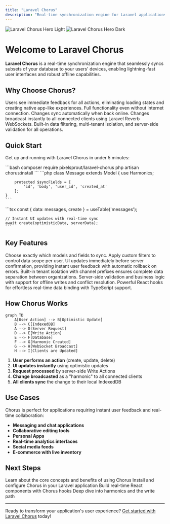 ```yaml
---
title: "Laravel Chorus"
description: "Real-time synchronization engine for Laravel applications — deliver lightning-fast user experiences with offline support."
---
```


<img 
  className="block dark:hidden" 
  src="/images/chorus_hero.png"
  alt="Laravel Chorus Hero Light" 
/>
<img 
  className="hidden dark:block" 
  src="/images/chorus_hero.png"
  alt="Laravel Chorus Hero Dark" 
/>

# Welcome to Laravel Chorus

**Laravel Chorus** is a real-time synchronization engine that seamlessly syncs subsets of your database to your users' devices, enabling lightning-fast user interfaces and robust offline capabilities.

## Why Choose Chorus?

<CardGroup cols={2}>
  <Card title="Instant User Experience" icon="bolt">
    Users see immediate feedback for all actions, eliminating loading states and creating native app-like experiences.
  </Card>
  <Card title="Offline-First Architecture" icon="wifi">
    Full functionality even without internet connection. Changes sync automatically when back online.
  </Card>
  <Card title="Real-Time Synchronization" icon="arrows-rotate">
    Changes broadcast instantly to all connected clients using Laravel Reverb WebSockets.
  </Card>
  <Card title="Secure by Design" icon="shield-check">
    Built-in data filtering, multi-tenant isolation, and server-side validation for all operations.
  </Card>
</CardGroup>

## Quick Start

Get up and running with Laravel Chorus in under 5 minutes:

<Steps>
  <Step title="Install the Package">
    ```bash
    composer require pixelsprout/laravel-chorus
    php artisan chorus:install
    ```
  </Step>
  <Step title="Add the Trait">
    ```php
    class Message extends Model
    {
        use Harmonics;
        
        protected $syncFields = [
            'id', 'body', 'user_id', 'created_at'
        ];
    }
    ```
  </Step>
  <Step title="Use in Frontend">
    ```tsx
    const { data: messages, create } = useTable('messages');
    
    // Instant UI updates with real-time sync
    await create(optimisticData, serverData);
    ```
  </Step>
</Steps>

## Key Features

<AccordionGroup>
  <Accordion title="Selective Synchronization" icon="filter">
    Choose exactly which models and fields to sync. Apply custom filters to control data scope per user.
  </Accordion>
  
  <Accordion title="Optimistic Updates" icon="forward">
    UI updates immediately before server confirmation, providing instant user feedback with automatic rollback on errors.
  </Accordion>
  
  <Accordion title="Multi-Tenant Support" icon="users">
    Built-in tenant isolation with channel prefixes ensures complete data separation between organizations.
  </Accordion>
  
  <Accordion title="Write Actions" icon="pen-tool">
    Server-side validation and business logic with support for offline writes and conflict resolution.
  </Accordion>
  
  <Accordion title="React Integration" icon="react">
    Powerful React hooks for effortless real-time data binding with TypeScript support.
  </Accordion>
</AccordionGroup>

## How Chorus Works

```mermaid
graph TD
    A[User Action] --> B[Optimistic Update]
    B --> C[IndexedDB]
    A --> D[Server Request]
    D --> E[Write Action]
    E --> F[Database]
    F --> G[Harmonic Created]
    G --> H[WebSocket Broadcast]
    H --> I[Clients are Updated]
```

1. **User performs an action** (create, update, delete)
2. **UI updates instantly** using optimistic updates
3. **Request processed** by server-side Write Actions
4. **Change broadcasted** as a "harmonic" to all connected clients
5. **All clients sync** the change to their local IndexedDB

## Use Cases

Chorus is perfect for applications requiring instant user feedback and real-time collaboration:

- **Messaging and chat applications**
- **Collaborative editing tools**
- **Personal Apps**
- **Real-time analytics interfaces**
- **Social media feeds**
- **E-commerce with live inventory**

## Next Steps

<CardGroup cols={2}>
  <Card title="What is Chorus?" href="/what-is-chorus" icon="question">
    Learn about the core concepts and benefits of using Chorus
  </Card>
  
  <Card title="Getting Started" href="/getting-started" icon="rocket">
    Install and configure Chorus in your Laravel application
  </Card>
  
  <Card title="React Integration" href="/integrations/react" icon="react">
    Build real-time React components with Chorus hooks
  </Card>
  
  <Card title="Core Concepts" href="/concepts/harmonics" icon="book">
    Deep dive into harmonics and the write path
  </Card>
</CardGroup>

---

Ready to transform your application's user experience? [Get started with Laravel Chorus](/getting-started) today!
